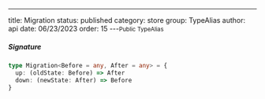---
title: Migration
status: published
category: store
group: TypeAlias
author: api
date: 06/23/2023
order: 15
---<Small>Public TypeAlias</Small>




##### Signature


```ts
type Migration<Before = any, After = any> = {
  up: (oldState: Before) => After
  down: (newState: After) => Before
}
```

